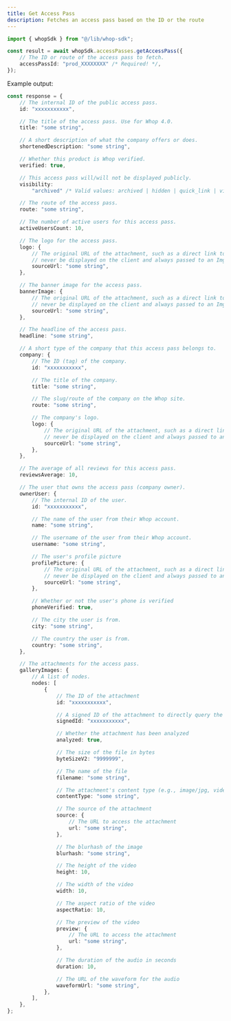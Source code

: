 ```yaml
---
title: Get Access Pass
description: Fetches an access pass based on the ID or the route
---
```


```typescript
import { whopSdk } from "@/lib/whop-sdk";

const result = await whopSdk.accessPasses.getAccessPass({
	// The ID or route of the access pass to fetch.
	accessPassId: "prod_XXXXXXXX" /* Required! */,
});

```

Example output:

```typescript
const response = {
	// The internal ID of the public access pass.
	id: "xxxxxxxxxxx",

	// The title of the access pass. Use for Whop 4.0.
	title: "some string",

	// A short description of what the company offers or does.
	shortenedDescription: "some string",

	// Whether this product is Whop verified.
	verified: true,

	// This access pass will/will not be displayed publicly.
	visibility:
		"archived" /* Valid values: archived | hidden | quick_link | visible */,

	// The route of the access pass.
	route: "some string",

	// The number of active users for this access pass.
	activeUsersCount: 10,

	// The logo for the access pass.
	logo: {
		// The original URL of the attachment, such as a direct link to S3. This should
		// never be displayed on the client and always passed to an Imgproxy transformer.
		sourceUrl: "some string",
	},

	// The banner image for the access pass.
	bannerImage: {
		// The original URL of the attachment, such as a direct link to S3. This should
		// never be displayed on the client and always passed to an Imgproxy transformer.
		sourceUrl: "some string",
	},

	// The headline of the access pass.
	headline: "some string",

	// A short type of the company that this access pass belongs to.
	company: {
		// The ID (tag) of the company.
		id: "xxxxxxxxxxx",

		// The title of the company.
		title: "some string",

		// The slug/route of the company on the Whop site.
		route: "some string",

		// The company's logo.
		logo: {
			// The original URL of the attachment, such as a direct link to S3. This should
			// never be displayed on the client and always passed to an Imgproxy transformer.
			sourceUrl: "some string",
		},
	},

	// The average of all reviews for this access pass.
	reviewsAverage: 10,

	// The user that owns the access pass (company owner).
	ownerUser: {
		// The internal ID of the user.
		id: "xxxxxxxxxxx",

		// The name of the user from their Whop account.
		name: "some string",

		// The username of the user from their Whop account.
		username: "some string",

		// The user's profile picture
		profilePicture: {
			// The original URL of the attachment, such as a direct link to S3. This should
			// never be displayed on the client and always passed to an Imgproxy transformer.
			sourceUrl: "some string",
		},

		// Whether or not the user's phone is verified
		phoneVerified: true,

		// The city the user is from.
		city: "some string",

		// The country the user is from.
		country: "some string",
	},

	// The attachments for the access pass.
	galleryImages: {
		// A list of nodes.
		nodes: [
			{
				// The ID of the attachment
				id: "xxxxxxxxxxx",

				// A signed ID of the attachment to directly query the attachment
				signedId: "xxxxxxxxxxx",

				// Whether the attachment has been analyzed
				analyzed: true,

				// The size of the file in bytes
				byteSizeV2: "9999999",

				// The name of the file
				filename: "some string",

				// The attachment's content type (e.g., image/jpg, video/mp4)
				contentType: "some string",

				// The source of the attachment
				source: {
					// The URL to access the attachment
					url: "some string",
				},

				// The blurhash of the image
				blurhash: "some string",

				// The height of the video
				height: 10,

				// The width of the video
				width: 10,

				// The aspect ratio of the video
				aspectRatio: 10,

				// The preview of the video
				preview: {
					// The URL to access the attachment
					url: "some string",
				},

				// The duration of the audio in seconds
				duration: 10,

				// The URL of the waveform for the audio
				waveformUrl: "some string",
			},
		],
	},
};

```
